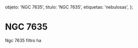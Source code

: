 
  objeto: 'NGC 7635',
  titulo: 'NGC 7635',
  etiquetas: 'nebulosas',
};

# NGC 7635

<Imagen
  src="objeto/ngc-7635_20121000_1_l-ngc-7635-pa.jpg"
  fecha="20121000"
/>

Ngc 7635 filtro ha